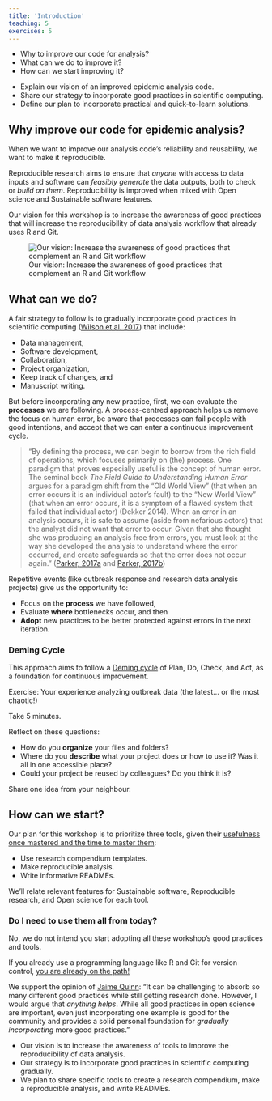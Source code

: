 ```yaml
---
title: 'Introduction'
teaching: 5
exercises: 5
---
```


:::::::::::::::::::::::::::::::::::::: questions 

- Why to improve our code for analysis?
- What can we do to improve it?
- How can we start improving it?

::::::::::::::::::::::::::::::::::::::::::::::::

::::::::::::::::::::::::::::::::::::: objectives

- Explain our vision of an improved epidemic analysis code.
- Share our strategy to incorporate good practices in scientific computing.
- Define our plan to incorporate practical and quick-to-learn solutions.

::::::::::::::::::::::::::::::::::::::::::::::::

<!-- why? What? How? Vision/strategy/plan -->

## Why improve our code for epidemic analysis?

When we want to improve our analysis code's reliability and reusability, we want to make it reproducible.

Reproducible research aims to ensure that _anyone_ with access to data inputs and software can _feasibly generate_ the data outputs, both to check or _build on them_. Reproducibility is improved when mixed with Open science and Sustainable software features.

Our vision for this workshop is to increase the awareness of good practices that will increase the reproducibility of data analysis workflow that already uses R and Git.

![Our vision: Increase the awareness of good practices that complement an R and Git workflow](fig/goal-intro.png)

## What can we do?

A fair strategy to follow is to gradually incorporate good practices in scientific computing ([Wilson et al. 2017](https://journals.plos.org/ploscompbiol/article?id=10.1371/journal.pcbi.1005510)) that include: 

- Data management, 
- Software development, 
- Collaboration, 
- Project organization, 
- Keep track of changes, and 
- Manuscript writing.

But before incorporating any new practice, first, we can evaluate the **processes** we are following. A process-centred approach helps us remove the focus on human error, be aware that processes can fail people with good intentions, and accept that we can enter a continuous improvement cycle.

> "By defining the process, we can begin to borrow from the rich field of operations,
which focuses primarily on (the) process. One paradigm that proves especially useful is
the concept of human error. The seminal book 
_The Field Guide to Understanding Human Error_ 
argues for a paradigm shift from the “Old World View” (that
when an error occurs it is an individual actor’s fault) to the “New World View”
(that when an error occurs, it is a symptom of a flawed system that failed that
individual actor) (Dekker 2014). When an error in an analysis occurs, it is safe
to assume (aside from nefarious actors) that the analyst did not want that error
to occur. Given that she thought she was producing an analysis free from errors,
you must look at the way she developed the analysis to understand where the
error occurred, and create safeguards so that the error does not occur again." ([Parker, 2017a](https://sachsmc.github.io/rpackage-workshop/opinionated-analysis-dev.pdf) and [Parker, 2017b](https://posit.co/resources/videos/opinionated-analysis-development/))

Repetitive events (like outbreak response and research data analysis projects) give us the opportunity to:

- Focus on the **process** we have followed,
- Evaluate **where** bottlenecks occur, and then
- **Adopt** new practices to be better protected against errors in the next iteration.

::::::::::::::::: callout

### Deming Cycle

This approach aims to follow a [Deming cycle](https://www.lean.org/lexicon-terms/pdca/) of Plan, Do, Check, and Act, as a foundation for continuous improvement.

:::::::::::::::::::::::::

::::::::::::::::: discussion

Exercise: Your experience analyzing outbreak data (the latest... or the most chaotic!)

Take 5 minutes.

Reflect on these questions:

- How do you **organize** your files and folders?
- Where do you **describe** what your project does or how to use it? Was it all in one accessible place?
- Could your project be reused by colleagues? Do you think it is?

Share one idea from your neighbour.

::::::::::::::::::::::::::::

## How can we start?

Our plan for this workshop is to prioritize three tools, given their [usefulness once mastered and the time to master them](https://teachtogether.tech/en/index.html#s:motivation-authentic):

- Use research compendium templates.
- Make reproducible analysis.
- Write informative READMEs.

We'll relate relevant features for Sustainable software, Reproducible research, and Open science for each tool.

:::testimonial

### Do I need to use them all from today?

No, we do not intend you start adopting all these workshop's good practices and tools.

If you already use a programming language like R and Git for version control, [you are already on the path!](https://www.nature.com/articles/s41559-017-0160/figures/1)

We support the opinion of [Jaime Quinn](https://sorse.github.io/blog/a-reproducible-phd/): "It can be challenging to absorb so many different good practices while still getting research done. However, I would argue that _anything helps_. While all good practices in open science are important, even just incorporating one example is good for the community and provides a solid personal foundation for _gradually incorporating_ more good practices."

:::

::::::::::::::::::::::::::::::::::::: keypoints 

- Our vision is to increase the awareness of tools to improve the reproducibility of data analysis.
- Our strategy is to incorporate good practices in scientific computing gradually.
- We plan to share specific tools to create a research compendium, make a reproducible analysis, and write READMEs.

::::::::::::::::::::::::::::::::::::::::::::::::

